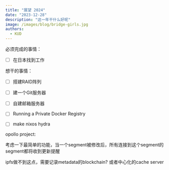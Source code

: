 ```yaml
---
title: "展望 2024"
date: "2023-12-28"
description: "这一年干什么好呢"
image: /images/blog/bridge-girls.jpg
authors:
  - KUD
---
```


必须完成的事情：
- [ ] 在日本找到工作

想干的事情：
- [ ] 搭建RAID阵列
- [ ] 建一个Git服务器
- [ ] 自建邮箱服务器
- [ ] Running a Private Docker Registry
- [ ] make nixos hydra


opollo project:

考虑一下最简单的功能，当一个segment被修改后，所有连接到这个segment的segment都将收到更新提醒

ipfs做不到这点，需要记录metadata的blockchain? 或者中心化的cache server
